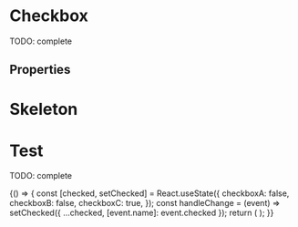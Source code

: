 


<Meta title="Atoms/Checkbox" component={Checkbox} />

# Checkbox

TODO: complete

<Preview>
  <Story name="default" parameters={{ decorators: [withKnobs, withA11y] }}>
    <Stack>
      <Stack.Item>
        <Checkbox
          label="Checked"
          name="checkboxA"
          onChange={action("onChange")}
          checked
        />
      </Stack.Item>
      <Stack.Item>
        <Checkbox
          label="Unchecked"
          name="checkboxB"
          onChange={action("onChange")}
        />
      </Stack.Item>
      <Stack.Item>
        <Checkbox
          label="Indeterminate"
          name="checkboxB"
          checked="indeterminate"
        />
      </Stack.Item>
    </Stack>
  </Story>
</Preview>

## Properties

<Props of={Checkbox} />

# Skeleton

<Preview>
  <Story name="skeleton" parameters={{ decorators: [withKnobs, withA11y] }}>
    <Checkbox.Skeleton />
  </Story>
</Preview>

# Test

TODO: complete

<Preview>
  <Story name="test" parameters={{ decorators: [withKnobs, withA11y] }}>
    {() => {
      const [checked, setChecked] = React.useState({
        checkboxA: false,
        checkboxB: false,
        checkboxC: true,
      });
      const handleChange = (event) =>
        setChecked({ ...checked, [event.name]: event.checked });
      return (
        <Stack wrap>
          <Stack.Item>
            <Checkbox
              label="Check A"
              name="checkboxA"
              checked={checked.checkboxA}
              onChange={handleChange}
            />
          </Stack.Item>
          <Stack.Item>
            <Checkbox
              label="Check B"
              name="checkboxB"
              checked={checked.checkboxB}
              onChange={handleChange}
            />
          </Stack.Item>
          <Stack.Item>
            <Checkbox
              label="Check C"
              name="checkboxC"
              checked={checked.checkboxC}
              onChange={handleChange}
              disabled
            />
          </Stack.Item>
        </Stack>
      );
    }}
  </Story>
</Preview>
